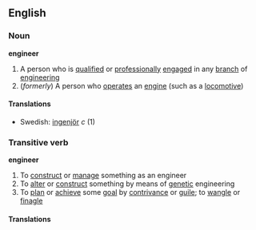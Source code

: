 ==English==
===Noun===
'''engineer'''
#A person who is [[qualified]] or [[professionally]] [[engaged]] in any [[branch]] of [[engineering]]
#(''formerly'') A person who [[operate]]s an [[engine]] (such as a [[locomotive]])

====Translations====
*Swedish: [[ingenjör]] ''c'' (1)

===Transitive verb===
'''engineer'''
#To [[construct]] or [[manage]] something as an engineer
#To [[alter]] or [[construct]] something by means of [[genetic]] engineering
#To [[plan]] or [[achieve]] some [[goal]] by [[contrivance]] or [[guile]]; to [[wangle]] or [[finagle]]

====Translations====